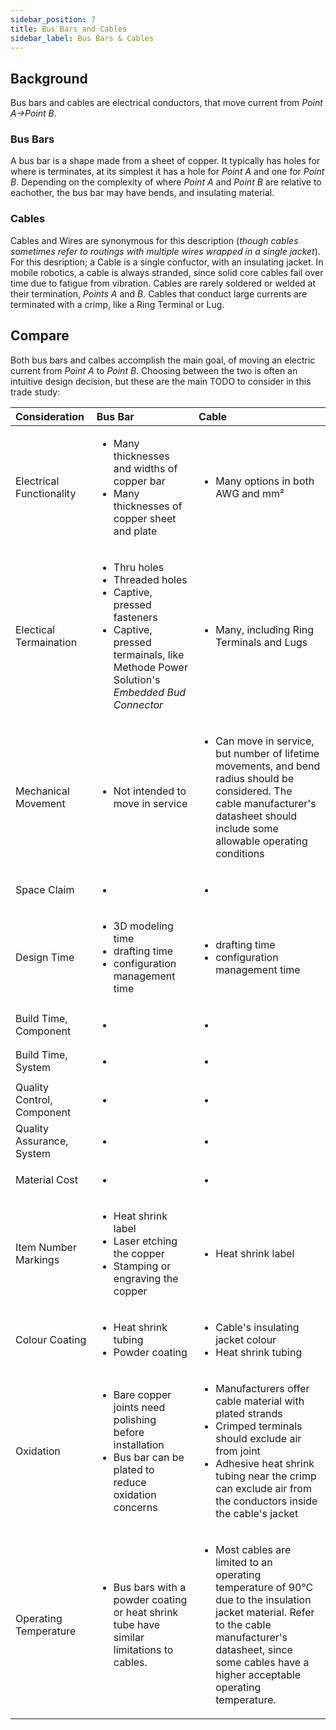 ```yaml
---
sidebar_position: 7
title: Bus Bars and Cables
sidebar_label: Bus Bars & Cables
---
```


## Background

Bus bars and cables are electrical conductors, that move current from _Point A→Point B_.

### Bus Bars

A bus bar is a shape made from a sheet of copper.
It typically has holes for where is terminates, at its simplest it has a hole for _Point A_ and one for _Point B_.
Depending on the complexity of where _Point A_ and _Point B_ are relative to eachother, the bus bar may have bends, and insulating material.

### Cables

Cables and Wires are synonymous for this description
(_though cables sometimes refer to routings with multiple wires wrapped in a single jacket_).
For this desription; a Cable is a single confuctor, with an insulating jacket.
In mobile robotics, a cable is always stranded, since solid core cables fail over time due to fatigue from vibration.
Cables are rarely soldered or welded at their termination, _Points A_ and _B_.
Cables that conduct large currents are terminated with a crimp, like a Ring Terminal or Lug.

## Compare

Both bus bars and calbes accomplish the main goal, of moving an electric current from _Point A_ to _Point B_.
Choosing between the two is often an intuitive design decision, but these are the main TODO to consider in this trade study:

| Consideration              | Bus Bar                                                                                                                                                                            | Cable                                                                                                                                                                                                                                             |
| :------------------------- | :--------------------------------------------------------------------------------------------------------------------------------------------------------------------------------- | :------------------------------------------------------------------------------------------------------------------------------------------------------------------------------------------------------------------------------------------------ |
| Electrical Functionality   | <ul><li>Many thicknesses and widths of copper bar</li><li>Many thicknesses of copper sheet and plate</li></ul>                                                                     | <ul><li>Many options in both AWG and mm²</li></ul>                                                                                                                                                                                                |
| Electical Termaination     | <ul><li>Thru holes</li><li>Threaded holes</li><li>Captive, pressed fasteners</li><li>Captive, pressed termainals, like Methode Power Solution's _Embedded Bud Connector_</li></ul> | <ul><li>Many, including Ring Terminals and Lugs</li></ul>                                                                                                                                                                                         |
| Mechanical Movement        | <ul><li>Not intended to move in service</li></ul>                                                                                                                                  | <ul><li>Can move in service, but number of lifetime movements, and bend radius should be considered. The cable manufacturer's datasheet should include some allowable operating conditions</li></ul>                                              |
| Space Claim                | <ul><li></li></ul>                                                                                                                                                                 | <ul><li></li></ul>                                                                                                                                                                                                                                |
| Design Time                | <ul><li>3D modeling time</li><li>drafting time</li><li>configuration management time</li></ul>                                                                                     | <ul><li>drafting time</li><li>configuration management time</li></ul>                                                                                                                                                                             |
| Build Time, Component      | <ul><li></li></ul>                                                                                                                                                                 | <ul><li></li></ul>                                                                                                                                                                                                                                |
| Build Time, System         | <ul><li></li></ul>                                                                                                                                                                 | <ul><li></li></ul>                                                                                                                                                                                                                                |
| Quality Control, Component | <ul><li></li></ul>                                                                                                                                                                 | <ul><li></li></ul>                                                                                                                                                                                                                                |
| Quality Assurance, System  | <ul><li></li></ul>                                                                                                                                                                 | <ul><li></li></ul>                                                                                                                                                                                                                                |
| Material Cost              | <ul><li></li></ul>                                                                                                                                                                 | <ul><li></li></ul>                                                                                                                                                                                                                                |
| Item Number Markings       | <ul><li>Heat shrink label</li><li>Laser etching the copper</li><li>Stamping or engraving the copper</li></ul>                                                                      | <ul><li>Heat shrink label</li></ul>                                                                                                                                                                                                               |
| Colour Coating             | <ul><li>Heat shrink tubing</li><li>Powder coating</li></ul>                                                                                                                        | <ul><li>Cable's insulating jacket colour</li><li>Heat shrink tubing</li></ul>                                                                                                                                                                     |
| Oxidation                  | <ul><li>Bare copper joints need polishing before installation</li><li>Bus bar can be plated to reduce oxidation concerns</li></ul>                                                 | <ul><li>Manufacturers offer cable material with plated strands</li><li>Crimped terminals should exclude air from joint</li><li>Adhesive heat shrink tubing near the crimp can exclude air from the conductors inside the cable's jacket</li></ul> |
| Operating Temperature      | <ul><li>Bus bars with a powder coating or heat shrink tube have similar limitations to cables.</li></ul>                                                                           | <ul><li>Most cables are limited to an operating temperature of 90°C due to the insulation jacket material. Refer to the cable manufacturer's datasheet, since some cables have a higher acceptable operating temperature.</li></ul>               |

